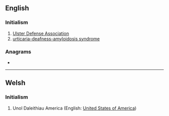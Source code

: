 {{also|uda|úða}}
==English==

===Initialism===
{{en-initialism}}

# [[w:Ulster Defense Association|Ulster Defense Association]]
# [[urticaria-deafness-amyloidosis syndrome]]

===Anagrams===
* {{anagrams|en|AUD|Au.D.|DAU|aud.|dau|du'a'|dua}}

----

==Welsh==

===Initialism===
{{rfc-header|Initialism}}
{{head|cy|initialism}}

# Unol Daleithiau America (English: [[United States of America]])